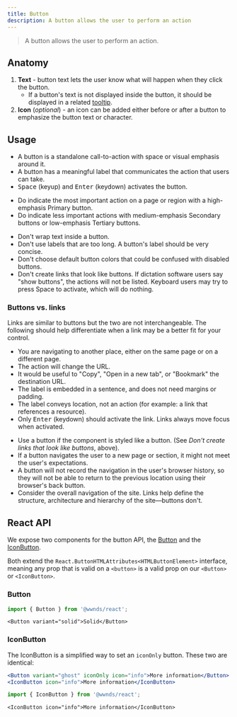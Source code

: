 ```yaml
---
title: Button
description: A button allows the user to perform an action
---
```



> A button allows the user to perform an action.

## Anatomy

1. **Text** - button text lets the user know what will happen when they click the button.
	- If a button's text is not displayed inside the button, it should be displayed in a related [tooltip](tooltip).
1. **Icon** (_optional_) - an icon can be added either before or after a button to emphasize the button text or character.

## Usage

- A button is a standalone call-to-action with space or visual emphasis around it.
- A button has a meaningful label that communicates the action that users can take.
- <kbd>Space</kbd> (keyup) and <kbd>Enter</kbd> (keydown) activates the button.

<CalloutSuccess title="Do">
	<ul>
		<li>Do indicate the most important action on a page or region with a high-emphasis Primary button.</li>
		<li>Do indicate less important actions with medium-emphasis Secondary buttons or low-emphasis Tertiary buttons.</li>
	</ul>
</CalloutSuccess>

<CalloutError title="Don't">
	<ul>
		<li>Don't wrap text inside a button.</li>
		<li>Don't use labels that are too long. A button's label should be very concise.</li>
		<li>Don't choose default button colors that could be confused with disabled buttons.</li>
		<li>Don't create links that look like buttons. If dictation software users say "show buttons", the actions will not be listed. Keyboard users may try to press Space to activate, which will do nothing.</li>
	</ul>
</CalloutError>

### Buttons vs. links

Links are similar to buttons but the two are not interchangeable.
The following should help differentiate when a link may be a better fit for your control.

<Callout title="Consider using links if...">
	<ul>
		<li>You are navigating to another place, either on the same page or on a different page.</li>
		<li>The action will change the URL.</li>
		<li>It would be useful to "Copy", "Open in a new tab", or "Bookmark" the destination URL.</li>
		<li>The label is embedded in a sentence, and does not need margins or padding.</li>
		<li>The label conveys location, not an action (for example: a link that references a resource).</li>
		<li>Only <kbd>Enter</kbd> (keydown) should activate the link. Links always move focus when activated.</li>
	</ul>
</Callout>

- Use a button if the component is styled like a button. (See _Don't create links that look like buttons_, above).
- If a button navigates the user to a new page or section, it might not meet the user's expectations.
- A button will not record the navigation in the user's browser history, so they will not be able to return to the previous location using their browser's back button.
- Consider the overall navigation of the site. Links help define the structure, architecture and hierarchy of the site&mdash;buttons don't.

## React API

We expose two components for the button API, the [Button](https://github.com/wwnorton/design-system/tree/main/packages/react/src/components/Button/Button.tsx) and the [IconButton](https://github.com/wwnorton/design-system/tree/main/packages/react/src/components/Button/IconButton.tsx).

Both extend the `React.ButtonHTMLAttributes<HTMLButtonElement>` interface, meaning any prop that is valid on a `<button>` is a valid prop on our `<Button>` or `<IconButton>`.

### Button

```js
import { Button } from '@wwnds/react';
```

```tsx live
<Button variant="solid">Solid</Button>
```

<PropsTable from={Button} />

### IconButton

The IconButton is a simplified way to set an `iconOnly` button. These two are identical:

```jsx
<Button variant="ghost" iconOnly icon="info">More information</Button>
<IconButton icon="info">More information</IconButton>
```

```js
import { IconButton } from '@wwnds/react';
```

```tsx live
<IconButton icon="info">More information</IconButton>
```

<PropsTable from={IconButton} />
